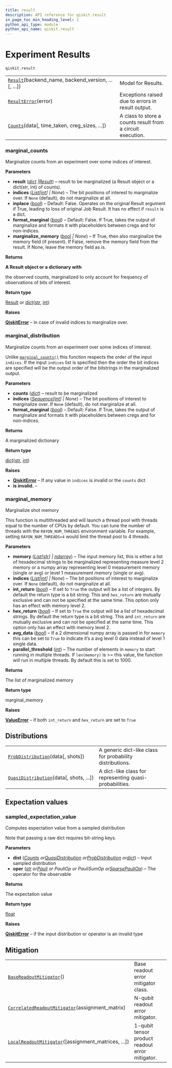 ```yaml
---
title: result
description: API reference for qiskit.result
in_page_toc_min_heading_level: 2
python_api_type: module
python_api_name: qiskit.result
---
```


<span id="module-qiskit.result" />

<span id="qiskit-result" />

<span id="experiment-results-qiskit-result" />

# Experiment Results

<span id="module-qiskit.result" />

`qiskit.result`

|                                                                                                       |                                                            |
| ----------------------------------------------------------------------------------------------------- | ---------------------------------------------------------- |
| [`Result`](qiskit.result.Result "qiskit.result.Result")(backend\_name, backend\_version, ...\[, ...]) | Model for Results.                                         |
| [`ResultError`](qiskit.result.ResultError "qiskit.result.ResultError")(error)                         | Exceptions raised due to errors in result output.          |
| [`Counts`](qiskit.result.Counts "qiskit.result.Counts")(data\[, time\_taken, creg\_sizes, ...])       | A class to store a counts result from a circuit execution. |

### marginal\_counts

<Function id="qiskit.result.marginal_counts" name="marginal_counts" github="https://github.com/Qiskit/qiskit/tree/main/qiskit/result/utils.py#L33-L99" signature="qiskit.result.marginal_counts(result, indices=None, inplace=False, format_marginal=False, marginalize_memory=True)">
  Marginalize counts from an experiment over some indices of interest.

  **Parameters**

  *   **result** ([*dict*](https://docs.python.org/3/library/stdtypes.html#dict "(in Python v3.12)")  *|*[*Result*](qiskit.result.Result "qiskit.result.result.Result")) – result to be marginalized (a Result object or a dict(str, int) of counts).
  *   **indices** ([*List*](https://docs.python.org/3/library/typing.html#typing.List "(in Python v3.12)")*\[*[*int*](https://docs.python.org/3/library/functions.html#int "(in Python v3.12)")*] | None*) – The bit positions of interest to marginalize over. If `None` (default), do not marginalize at all.
  *   **inplace** ([*bool*](https://docs.python.org/3/library/functions.html#bool "(in Python v3.12)")) – Default: False. Operates on the original Result argument if True, leading to loss of original Job Result. It has no effect if `result` is a dict.
  *   **format\_marginal** ([*bool*](https://docs.python.org/3/library/functions.html#bool "(in Python v3.12)")) – Default: False. If True, takes the output of marginalize and formats it with placeholders between cregs and for non-indices.
  *   **marginalize\_memory** ([*bool*](https://docs.python.org/3/library/functions.html#bool "(in Python v3.12)") *| None*) – If True, then also marginalize the memory field (if present). If False, remove the memory field from the result. If None, leave the memory field as is.

  **Returns**

  **A Result object or a dictionary with**

  the observed counts, marginalized to only account for frequency of observations of bits of interest.

  **Return type**

  [Result](qiskit.result.Result "qiskit.result.Result") or [dict](https://docs.python.org/3/library/stdtypes.html#dict "(in Python v3.12)")([str](https://docs.python.org/3/library/stdtypes.html#str "(in Python v3.12)"), [int](https://docs.python.org/3/library/functions.html#int "(in Python v3.12)"))

  **Raises**

  [**QiskitError**](exceptions#qiskit.exceptions.QiskitError "qiskit.exceptions.QiskitError") – in case of invalid indices to marginalize over.
</Function>

### marginal\_distribution

<Function id="qiskit.result.marginal_distribution" name="marginal_distribution" github="https://github.com/Qiskit/qiskit/tree/main/qiskit/result/utils.py#L199-L243" signature="qiskit.result.marginal_distribution(counts, indices=None, format_marginal=False)">
  Marginalize counts from an experiment over some indices of interest.

  Unlike [`marginal_counts()`](#qiskit.result.marginal_counts "qiskit.result.marginal_counts") this function respects the order of the input `indices`. If the input `indices` list is specified then the order the bit indices are specified will be the output order of the bitstrings in the marginalized output.

  **Parameters**

  *   **counts** ([*dict*](https://docs.python.org/3/library/stdtypes.html#dict "(in Python v3.12)")) – result to be marginalized
  *   **indices** ([*Sequence*](https://docs.python.org/3/library/typing.html#typing.Sequence "(in Python v3.12)")*\[*[*int*](https://docs.python.org/3/library/functions.html#int "(in Python v3.12)")*] | None*) – The bit positions of interest to marginalize over. If `None` (default), do not marginalize at all.
  *   **format\_marginal** ([*bool*](https://docs.python.org/3/library/functions.html#bool "(in Python v3.12)")) – Default: False. If True, takes the output of marginalize and formats it with placeholders between cregs and for non-indices.

  **Returns**

  A marginalized dictionary

  **Return type**

  [dict](https://docs.python.org/3/library/stdtypes.html#dict "(in Python v3.12)")([str](https://docs.python.org/3/library/stdtypes.html#str "(in Python v3.12)"), [int](https://docs.python.org/3/library/functions.html#int "(in Python v3.12)"))

  **Raises**

  *   [**QiskitError**](exceptions#qiskit.exceptions.QiskitError "qiskit.exceptions.QiskitError") – If any value in `indices` is invalid or the `counts` dict
  *   **is invalid.** –
</Function>

### marginal\_memory

<Function id="qiskit.result.marginal_memory" name="marginal_memory" github="https://github.com/Qiskit/qiskit/tree/main/qiskit/result/utils.py#L128-L196" signature="qiskit.result.marginal_memory(memory, indices=None, int_return=False, hex_return=False, avg_data=False, parallel_threshold=1000)">
  Marginalize shot memory

  This function is multithreaded and will launch a thread pool with threads equal to the number of CPUs by default. You can tune the number of threads with the `RAYON_NUM_THREADS` environment variable. For example, setting `RAYON_NUM_THREADS=4` would limit the thread pool to 4 threads.

  **Parameters**

  *   **memory** ([*List*](https://docs.python.org/3/library/typing.html#typing.List "(in Python v3.12)")*\[*[*str*](https://docs.python.org/3/library/stdtypes.html#str "(in Python v3.12)")*] |* [*ndarray*](https://numpy.org/doc/stable/reference/generated/numpy.ndarray.html#numpy.ndarray "(in NumPy v1.26)")) – The input memory list, this is either a list of hexadecimal strings to be marginalized representing measure level 2 memory or a numpy array representing level 0 measurement memory (single or avg) or level 1 measurement memory (single or avg).
  *   **indices** ([*List*](https://docs.python.org/3/library/typing.html#typing.List "(in Python v3.12)")*\[*[*int*](https://docs.python.org/3/library/functions.html#int "(in Python v3.12)")*] | None*) – The bit positions of interest to marginalize over. If `None` (default), do not marginalize at all.
  *   **int\_return** ([*bool*](https://docs.python.org/3/library/functions.html#bool "(in Python v3.12)")) – If set to `True` the output will be a list of integers. By default the return type is a bit string. This and `hex_return` are mutually exclusive and can not be specified at the same time. This option only has an effect with memory level 2.
  *   **hex\_return** ([*bool*](https://docs.python.org/3/library/functions.html#bool "(in Python v3.12)")) – If set to `True` the output will be a list of hexadecimal strings. By default the return type is a bit string. This and `int_return` are mutually exclusive and can not be specified at the same time. This option only has an effect with memory level 2.
  *   **avg\_data** ([*bool*](https://docs.python.org/3/library/functions.html#bool "(in Python v3.12)")) – If a 2 dimensional numpy array is passed in for `memory` this can be set to `True` to indicate it’s a avg level 0 data instead of level 1 single data.
  *   **parallel\_threshold** ([*int*](https://docs.python.org/3/library/functions.html#int "(in Python v3.12)")) – The number of elements in `memory` to start running in multiple threads. If `len(memory)` is >= this value, the function will run in multiple threads. By default this is set to 1000.

  **Returns**

  The list of marginalized memory

  **Return type**

  marginal\_memory

  **Raises**

  [**ValueError**](https://docs.python.org/3/library/exceptions.html#ValueError "(in Python v3.12)") – if both `int_return` and `hex_return` are set to `True`
</Function>

## Distributions

|                                                                                                               |                                                          |
| ------------------------------------------------------------------------------------------------------------- | -------------------------------------------------------- |
| [`ProbDistribution`](qiskit.result.ProbDistribution "qiskit.result.ProbDistribution")(data\[, shots])         | A generic dict-like class for probability distributions. |
| [`QuasiDistribution`](qiskit.result.QuasiDistribution "qiskit.result.QuasiDistribution")(data\[, shots, ...]) | A dict-like class for representing quasi-probabilities.  |

## Expectation values

### sampled\_expectation\_value

<Function id="qiskit.result.sampled_expectation_value" name="sampled_expectation_value" github="https://github.com/Qiskit/qiskit/tree/main/qiskit/result/sampled_expval.py#L26-L75" signature="qiskit.result.sampled_expectation_value(dist, oper)">
  Computes expectation value from a sampled distribution

  Note that passing a raw dict requires bit-string keys.

  **Parameters**

  *   **dist** ([*Counts*](qiskit.result.Counts "qiskit.result.Counts")  *or*[*QuasiDistribution*](qiskit.result.QuasiDistribution "qiskit.result.QuasiDistribution")  *or*[*ProbDistribution*](qiskit.result.ProbDistribution "qiskit.result.ProbDistribution")  *or*[*dict*](https://docs.python.org/3/library/stdtypes.html#dict "(in Python v3.12)")) – Input sampled distribution
  *   **oper** ([*str*](https://docs.python.org/3/library/stdtypes.html#str "(in Python v3.12)")  *or*[*Pauli*](qiskit.quantum_info.Pauli "qiskit.quantum_info.Pauli")  *or PauliOp or PauliSumOp or*[*SparsePauliOp*](qiskit.quantum_info.SparsePauliOp "qiskit.quantum_info.SparsePauliOp")) – The operator for the observable

  **Returns**

  The expectation value

  **Return type**

  [float](https://docs.python.org/3/library/functions.html#float "(in Python v3.12)")

  **Raises**

  [**QiskitError**](exceptions#qiskit.exceptions.QiskitError "qiskit.exceptions.QiskitError") – if the input distribution or operator is an invalid type
</Function>

## Mitigation

|                                                                                                                                         |                                                 |
| --------------------------------------------------------------------------------------------------------------------------------------- | ----------------------------------------------- |
| [`BaseReadoutMitigator`](qiskit.result.BaseReadoutMitigator "qiskit.result.BaseReadoutMitigator")()                                     | Base readout error mitigator class.             |
| [`CorrelatedReadoutMitigator`](qiskit.result.CorrelatedReadoutMitigator "qiskit.result.CorrelatedReadoutMitigator")(assignment\_matrix) | N-qubit readout error mitigator.                |
| [`LocalReadoutMitigator`](qiskit.result.LocalReadoutMitigator "qiskit.result.LocalReadoutMitigator")(\[assignment\_matrices, ...])      | 1-qubit tensor product readout error mitigator. |

